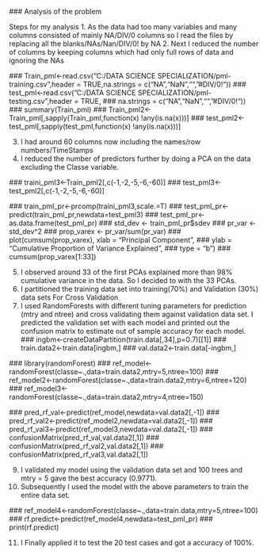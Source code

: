  ### Analysis of the problem

Steps for my analysis
1. As the data had too many variables and many columns consisted of mainly NA/DIV/0 columns so I read the files by replacing all the blanks/NAs/Nan/DIV/0! by NA
2. Next I reduced the number of columns by keeping columns which had only full rows of data and ignoring the NAs

 ### Train_pml<-read.csv("C:/DATA SCIENCE SPECIALIZATION/pml-training.csv",header = TRUE,na.strings = c("NA","NaN","","#DIV/0!"))
 ### test_pml<-read.csv("C:/DATA SCIENCE SPECIALIZATION/pml-testing.csv",header = TRUE,
 ###                   na.strings = c("NA","NaN","","#DIV/0!"))
 ### summary(Train_pml)
 ### Train_pml2<-Train_pml[,sapply(Train_pml,function(x) !any(is.na(x)))]
 ### test_pml2<-test_pml[,sapply(test_pml,function(x) !any(is.na(x)))]


3. I had around 60 columns now including the names/row numbers/TimeStamps
4. I reduced the number of predictors further by doing a PCA on the data excluding the Classe variable.

 ### traini_pml3<-Train_pml2[,c(-1,-2,-5,-6,-60)]
 ### test_pml3<-test_pml2[,c(-1,-2,-5,-6,-60)]

 ### train_pml_pr<-prcomp(traini_pml3,scale.=T)
 ### test_pml_pr<-predict(train_pml_pr,newdata=test_pml3)
 ### test_pml_pr<-as.data.frame(test_pml_pr)
 ### std_dev <- train_pml_pr$sdev
 ### pr_var <- std_dev^2
 ### prop_varex <- pr_var/sum(pr_var)
 ### plot(cumsum(prop_varex), xlab = "Principal Component",
 ###      ylab = "Cumulative Proportion of Variance Explained",
 ###      type = "b")
 ### cumsum(prop_varex[1:33])

5. I observed around 33 of the first PCAs explained more than 98% cumulative variance in the data. So I decided to with the 33 PCAs.
6. I partitioned the training data set into training(70%) and Validation (30%) data sets For Cross Validation
7. I used RandomForests with different tuning parameters for prediction (mtry and ntree) and cross validating them against validation data set. I predicted the validation set with each model and printed out the confusion matrix to estimate out of sample accuracy for each model.
 ### ingbm<-createDataPartition(train.data[,34],p=0.7)[[1]]
 ### train.data2<-train.data[ingbm,]
 ### val.data2<-train.data[-ingbm,]

 ### library(randomForest)
 ### ref_model<-randomForest(classe~.,data=train.data2,mtry=5,ntree=100)
 ### ref_model2<-randomForest(classe~.,data=train.data2,mtry=6,ntree=120)
 ### ref_model3<-randomForest(classe~.,data=train.data2,mtry=4,ntree=150)

 ### pred_rf_val<-predict(ref_model,newdata=val.data2[,-1])
 ### pred_rf_val2<-predict(ref_model2,newdata=val.data2[,-1])
 ### pred_rf_val3<-predict(ref_model3,newdata=val.data2[,-1])
 ### confusionMatrix(pred_rf_val,val.data2[,1])
 ### confusionMatrix(pred_rf_val2,val.data2[,1])
 ### confusionMatrix(pred_rf_val3,val.data2[,1])

9. I validated my model using the validation data set and 100 trees and mtry = 5 gave the best accuracy (0.9771).
10. Subsequently I used the model with the above parameters to train the entire data set.

 ### ref_model4<-randomForest(classe~.,data=train.data,mtry=5,ntree=100)
 ### rf.predict<-predict(ref_model4,newdata=test_pml_pr)
 ### print(rf.predict)

11. I Finally applied it to test the 20 test cases and got a accuracy of 100%.
